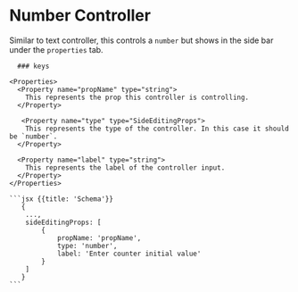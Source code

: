 # Number Controller
Similar to  text controller, this controls a `number` but shows in the side bar under the `properties` tab.


<Row>
  <Col>

      ### keys

    <Properties>
      <Property name="propName" type="string">
        This represents the prop this controller is controlling.
      </Property>

       <Property name="type" type="SideEditingProps">
        This represents the type of the controller. In this case it should be `number`.
      </Property>

      <Property name="label" type="string">
        This represents the label of the controller input.
      </Property>
    </Properties>

  </Col>
  <Col sticky>

    ```jsx {{title: 'Schema'}}
       {
        ...,
        sideEditingProps: [
            {
                propName: 'propName',
                type: 'number',
                label: 'Enter counter initial value'
            }
        ]
       }
    ```

  </Col>
</Row>